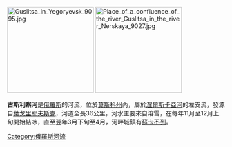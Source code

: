 {{Unreferenced|time=2013-07-29T18:47:40+00:00}}
[[Image:Guslitsa_in_Yegoryevsk_9095.jpg|200px]]
[[Image:Place_of_a_confluence_of_the_river_Guslitsa_in_the_river_Nerskaya_9027.jpg|200px]]

'''古斯利察河'''是[[俄羅斯|俄羅斯]]的河流，位於[[莫斯科州|莫斯科州]]內，屬於[[涅爾斯卡亞河|涅爾斯卡亞河]]的左支流，發源自[[葉戈里耶夫斯克|葉戈里耶夫斯克]]，河道全長36公里，河水主要來自溶雪，在每年11月至12月上旬開始結冰，直至翌年3月下旬至4月，河畔城鎮有[[蘇卡不列|蘇卡不列]]。

[[Category:俄羅斯河流|Category:俄羅斯河流]]

{{Russia-geo-stub}}